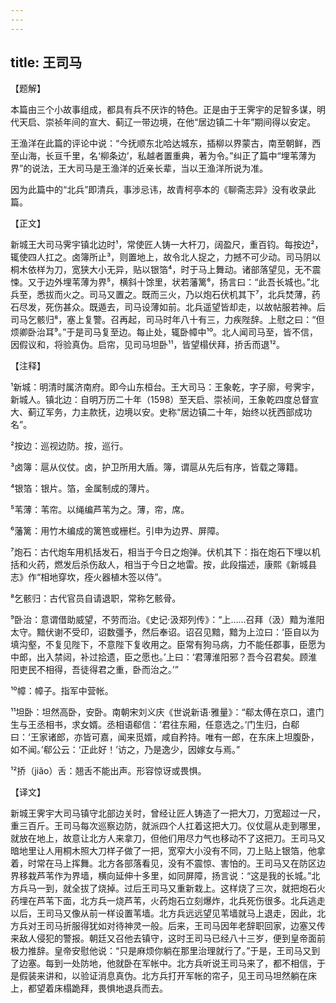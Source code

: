 ```yaml
---
---
---
```

title: 王司马
---




【题解】


本篇由三个小故事组成，都具有兵不厌诈的特色。正是由于王霁宇的足智多谋，明代天启、崇祯年间的宣大、蓟辽一带边境，在他“居边镇二十年”期间得以安定。

王渔洋在此篇的评论中说：“今抚顺东北哈达城东，插柳以界蒙古，南至朝鲜，西至山海，长亘千里，名‘柳条边’，私越者置重典，著为令。”纠正了篇中“埋苇薄为界”的说法，王大司马是王渔洋的近亲长辈，当以王渔洋所说为准。

因为此篇中的“北兵”即清兵，事涉忌讳，故青柯亭本的《聊斋志异》没有收录此篇。

【正文】

新城王大司马霁宇镇北边时¹，常使匠人铸一大杆刀，阔盈尺，重百钧。每按边²，辄使四人扛之。卤簿所止³，则置地上，故令北人捉之，力撼不可少动。司马阴以桐木依样为刀，宽狭大小无异，贴以银箔⁴，时于马上舞动。诸部落望见，无不震悚。又于边外埋苇薄为界⁵，横斜十馀里，状若藩篱⁶，扬言曰：“此吾长城也。”北兵至，悉拔而火之。司马又置之。既而三火，乃以炮石伏机其下⁷，北兵焚薄，药石尽发，死伤甚众。既遁去，司马设薄如前。北兵遥望皆却走，以故帖服若神。后司马乞骸归⁸，塞上复警。召再起，司马时年八十有三，力疾陛辞。上慰之曰：“但烦卿卧治耳⁹。”于是司马复至边。每止处，辄卧幛中¹⁰。北人闻司马至，皆不信，因假议和，将验真伪。启帘，见司马坦卧¹¹，皆望榻伏拜，挢舌而退¹²。





【注释】


¹新城：明清时属济南府。即今山东桓台。王大司马：王象乾，字子廓，号霁宇，新城人。镇北边：自明万历二十年（1598）至天启、崇祯间，王象乾四度总督宣大、蓟辽军务，力主款抚，边境以安。史称“居边镇二十年，始终以抚西部成功名”。

²按边：巡视边防。按，巡行。

³卤簿：扈从仪仗。卤，护卫所用大盾。簿，谓扈从先后有序，皆载之簿籍。

⁴银箔：银片。箔，金属制成的薄片。

⁵苇薄：苇帘。以绳编芦苇为之。薄，帘，席。

⁶藩篱：用竹木编成的篱笆或栅栏。引申为边界、屏障。

⁷炮石：古代炮车用机括发石，相当于今日之炮弹。伏机其下：指在炮石下埋以机括和火药，燃发后杀伤敌人，相当于今日之地雷。按，此段描述，康熙《新城县志》作“相地穿坎，痊火器植木签以侍”。

⁸乞骸归：古代官员自请退职，常称乞骸骨。

⁹卧治：意谓借助威望，不劳而治。《史记·汲郑列传》：“上……召拜（汲）黯为淮阳太守。黯伏谢不受印，诏数彊予，然后奉诏。诏召见黯，黯为上泣曰：‘臣自以为填沟壑，不复见陛下，不意陛下复收用之。臣常有狗马病，力不能任郡事，臣愿为中郎，出入禁闼，补过拾遗，臣之愿也。’上曰：‘君薄淮阳邪？吾今召君矣。顾淮阳吏民不相得，吾徒得君之重，卧而治之。’”

¹⁰幛：幛子。指军中营帐。

¹¹坦卧：坦然高卧，安卧。南朝宋刘义庆《世说新语·雅量》：“郗太傅在京口，遣门生与王丞相书，求女婿。丞相语郗信：‘君往东厢，任意选之。’门生归，白郗曰：‘王家诸郎，亦皆可嘉，闻来觅婿，咸自矜持。唯有一郎，在东床上坦腹卧，如不闻。’郗公云：‘正此好！’访之，乃是逸少，因嫁女与焉。”

¹²挢（jiǎo）舌：翘舌不能出声。形容惊讶或畏惧。





【译文】


新城王霁宇大司马镇守北部边关时，曾经让匠人铸造了一把大刀，刀宽超过一尺，重三百斤。王司马每次巡察边防，就派四个人扛着这把大刀。仪仗扈从走到哪里，就放在地上，故意让北方人来拿刀，但他们用尽力气也移动不了这把刀。王司马又暗地里让人用桐木照大刀样子做了一把，宽窄大小没有不同，刀上贴上银箔，他拿着，时常在马上挥舞。北方各部落看见，没有不震惊、害怕的。王司马又在防区边界移栽芦苇作为界墙，横向延伸十多里，如同屏障，扬言说：“这是我的长城。”北方兵马一到，就全拔了烧掉。过后王司马又重新栽上。这样烧了三次，就把炮石火药埋在芦苇下面，北方兵一烧芦苇，火药炮石立刻爆炸，北兵死伤很多。北兵逃走以后，王司马又像从前一样设置苇墙。北方兵远远望见苇墙就马上退走，因此，北方兵对王司马折服得犹如对待神灵一般。后来，王司马因年老辞职回家，边塞又传来敌人侵犯的警报。朝廷又召他去镇守，这时王司马已经八十三岁，便到皇帝面前极力推辞。皇帝安慰他说：“只是麻烦你躺在那里治理就行了。”于是，王司马又到了边塞。每到一处防地，他就卧在军帐中。北方兵听说王司马来了，都不相信，于是假装来讲和，以验证消息真伪。北方兵打开军帐的帘子，见王司马坦然躺在床上，都望着床榻跪拜，畏惧地退兵而去。